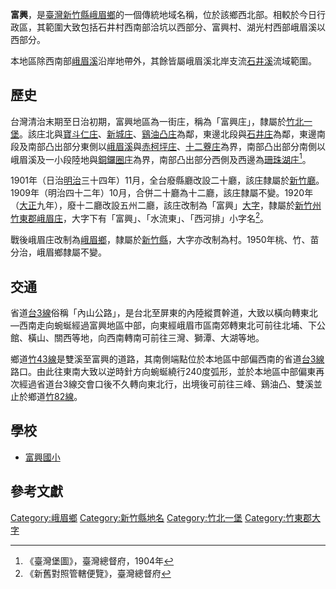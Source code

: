 {{noteTA　
|1 = zh-cn:庄; zh-hk:庄; zh-tw:庄;
}}
'''富興'''，是[[臺灣|臺灣]][[新竹縣|新竹縣]][[峨眉鄉|峨眉鄉]]的一個傳統地域名稱，位於該鄉西北部。相較於今日行政區，其範圍大致包括石井村西南部洽坑以西部分、富興村、湖光村西部峨眉溪以西部分。

本地區除西南部[[峨眉溪|峨眉溪]]沿岸地帶外，其餘皆屬峨眉溪北岸支流[[石井溪|石井溪]]流域範圍。

==歷史==
台灣清治末期至日治初期，富興地區為一街庄，稱為「富興庄」，隸屬於[[竹北一堡|竹北一堡]]。該庄北與[[寶斗仁庄|寶斗仁庄]]、[[新城_(新竹縣寶山鄉)|新城庄]]、[[鷄油凸庄|鷄油凸庄]]為鄰，東邊北段與[[石井庄|石井庄]]為鄰，東邊南段及南部凸出部分東側以[[峨眉溪|峨眉溪]]與[[赤柯坪庄|赤柯坪庄]]、[[十二藔庄|十二藔庄]]為界，南部凸出部分南側以峨眉溪及一小段陸地與[[銅鑼圈庄|銅鑼圈庄]]為界，南部凸出部分西側及西邊為[[珊珠湖庄|珊珠湖庄]]<ref>《臺灣堡圖》，臺灣總督府，1904年</ref>。

1901年（日治[[明治|明治]]三十四年）11月，全台廢縣廳改設二十廳，該庄隸屬於[[新竹廳|新竹廳]]。1909年（明治四十二年）10月，合併二十廳為十二廳，該庄隸屬不變。1920年（[[大正|大正]]九年），廢十二廳改設五州二廳，該庄改制為「富興」[[大字|大字]]，隸屬於[[新竹州|新竹州]][[竹東郡|竹東郡]][[峨眉庄|峨眉庄]]，大字下有「富興」、「水流東」、「西河排」小字名<ref>《新舊對照管轄便覽》，臺灣總督府</ref>。

戰後峨眉庄改制為[[峨眉鄉|峨眉鄉]]，隸屬於[[新竹縣|新竹縣]]，大字亦改制為村。1950年桃、竹、苗分治，峨眉鄉隸屬不變。

==交通==
省道[[台3線|台3線]]俗稱「內山公路」，是台北至屏東的內陸縱貫幹道，大致以橫向轉東北—西南走向蜿蜒經過富興地區中部，向東經峨眉市區南郊轉東北可前往北埔、下公館、橫山、關西等地，向西南轉南可前往三灣、獅潭、大湖等地。

鄉道[[竹43線|竹43線]]是雙溪至富興的道路，其南側端點位於本地區中部偏西南的省道[[台3線|台3線]]路口。由此往東南大致以逆時針方向蜿蜒繞行240度弧形，並於本地區中部偏東再次經過省道台3線交會口後不久轉向東北行，出境後可前往三峰、鷄油凸、雙溪並止於鄉道[[竹82線|竹82線]]。

==學校==
*[[富興國小|富興國小]]

==參考文獻==
{{reflist}}

{{竹東郡}}

[[Category:峨眉鄉|Category:峨眉鄉]]
[[Category:新竹縣地名|Category:新竹縣地名]]
[[Category:竹北一堡|Category:竹北一堡]]
[[Category:竹東郡大字|Category:竹東郡大字]]